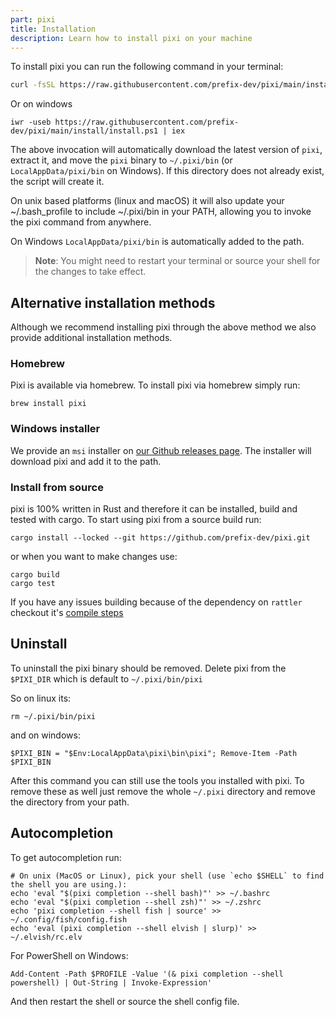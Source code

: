 ```yaml
---
part: pixi
title: Installation
description: Learn how to install pixi on your machine
---
```


To install pixi you can run the following command in your terminal:

```bash
curl -fsSL https://raw.githubusercontent.com/prefix-dev/pixi/main/install/install.sh | bash
```

Or on windows

```shell
iwr -useb https://raw.githubusercontent.com/prefix-dev/pixi/main/install/install.ps1 | iex
```

The above invocation will automatically download the latest version of `pixi`, extract it, and move the `pixi` binary to `~/.pixi/bin` (or `LocalAppData/pixi/bin` on Windows).
If this directory does not already exist, the script will create it.

On unix based platforms (linux and macOS) it will also update your ~/.bash_profile to include ~/.pixi/bin in your PATH, allowing you to invoke the pixi command from anywhere.

On Windows `LocalAppData/pixi/bin` is automatically added to the path.

> **Note**: You might need to restart your terminal or source your shell for the changes to take effect.

## Alternative installation methods

Although we recommend installing pixi through the above method we also provide additional installation methods.

### Homebrew

Pixi is available via homebrew. To install pixi via homebrew simply run:

```shell
brew install pixi
```

### Windows installer

We provide an `msi` installer on [our Github releases page](https://github.com/prefix-dev/pixi/releases/latest).
The installer will download pixi and add it to the path.

### Install from source

pixi is 100% written in Rust and therefore it can be installed, build and
tested with cargo.
To start using pixi from a source build run:

```shell
cargo install --locked --git https://github.com/prefix-dev/pixi.git
```

or when you want to make changes use:

```shell
cargo build
cargo test
```

If you have any issues building because of the dependency on `rattler` checkout
it's [compile steps](https://github.com/mamba-org/rattler/tree/main#give-it-a-try)

## Uninstall

To uninstall the pixi binary should be removed.
Delete pixi from the `$PIXI_DIR` which is default to `~/.pixi/bin/pixi`

So on linux its:

```shell
rm ~/.pixi/bin/pixi
```

and on windows:

```shell
$PIXI_BIN = "$Env:LocalAppData\pixi\bin\pixi"; Remove-Item -Path $PIXI_BIN
```

After this command you can still use the tools you installed with pixi.
To remove these as well just remove the whole `~/.pixi` directory and remove the directory from your path.

## Autocompletion

To get autocompletion run:

```shell
# On unix (MacOS or Linux), pick your shell (use `echo $SHELL` to find the shell you are using.):
echo 'eval "$(pixi completion --shell bash)"' >> ~/.bashrc
echo 'eval "$(pixi completion --shell zsh)"' >> ~/.zshrc
echo 'pixi completion --shell fish | source' >> ~/.config/fish/config.fish
echo 'eval (pixi completion --shell elvish | slurp)' >> ~/.elvish/rc.elv
```

For PowerShell on Windows:

```pwsh
Add-Content -Path $PROFILE -Value '(& pixi completion --shell powershell) | Out-String | Invoke-Expression'
```

And then restart the shell or source the shell config file.
